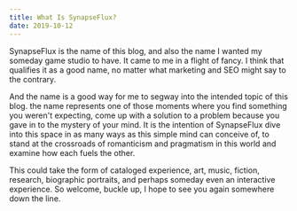 ```yaml
---
title: What Is SynapseFlux?
date: 2019-10-12
---
```


SynapseFlux is the name of this blog, and also the name I wanted my someday game studio to have.
It came to me in a flight of fancy. I think that qualifies it as a good name,
no matter what marketing and SEO might say to the contrary.

And the name is a good way for me to segway into the intended topic of this blog. the name represents one of 
those moments where you find something you weren't expecting, come up with a solution to a problem because
you gave in to the mystery of your mind. It is the intention of SynapseFlux dive into this space in as many
ways as this simple mind can conceive of, to stand at the crossroads of romanticism and pragmatism in this world
and examine how each fuels the other. 

This could take the form of cataloged experience, art, music, fiction, research, biographic portraits, and perhaps 
someday even an interactive experience. So welcome, buckle up, I hope to see you again somewhere down the line.